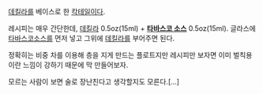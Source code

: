 [[데킬라]]를 베이스로 한 [[칵테일]]이다.

레시피는 매우 간단한데, [[데킬라]] 0.5oz(15ml) + '''[[타바스코 소스]]''' 0.5oz(15ml). 글라스에 [[타바스코소스]]를 먼저 넣고 그위에 [[데킬라]]를 부어주면 된다.

정확히는 비중 차를 이용해 층을 지게 만드는 플로트지만 레시피만 보자면 이미 벌칙용 이란 느낌이 강하기 때문에 막 만들어보자.

모르는 사람이 보면 술로 장난친다고 생각할지도 모른다.[...]
